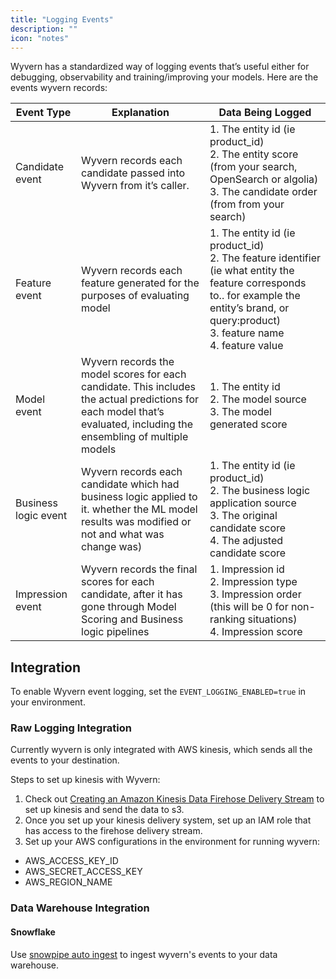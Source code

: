 ```yaml
---
title: "Logging Events"
description: ""
icon: "notes"
---
```


Wyvern has a standardized way of logging events that’s useful either for debugging, observability and training/improving your models. Here are the events wyvern records:

| Event Type           | Explanation                                                                                                                                                           | Data Being Logged                                                                                                                                                                                         |
| -------------------- | --------------------------------------------------------------------------------------------------------------------------------------------------------------------- | --------------------------------------------------------------------------------------------------------------------------------------------------------------------------------------------------------- |
| Candidate event      | Wyvern records each candidate passed into Wyvern from it’s caller.                                                                                                    | 1. The entity id (ie product_id)<br />2. The entity score (from your search, OpenSearch or algolia)<br />3. The candidate order (from from your search)                                                   |
| Feature event        | Wyvern records each feature generated for the purposes of evaluating model                                                                                            | 1. The entity id (ie product_id)<br />2. The feature identifier (ie what entity the feature corresponds to.. for example the entity’s brand, or query:product)<br />3. feature name<br />4. feature value |
| Model event          | Wyvern records the model scores for each candidate. This includes the actual predictions for each model that’s evaluated, including the ensembling of multiple models | 1. The entity id<br />2. The model source<br />3. The model generated score                                                                                                                               |
| Business logic event | Wyvern records each candidate which had business logic applied to it. whether the ML model results was modified or not and what was change was)                       | 1. The entity id (ie product_id)<br />2. The business logic application source<br />3. The original candidate score<br />4. The adjusted candidate score                                                  |
| Impression event     | Wyvern records the final scores for each candidate, after it has gone through Model Scoring and Business logic pipelines                                              | 1. Impression id<br />2. Impression type<br />3. Impression order (this will be 0 for non-ranking situations)<br />4. Impression score                                                                    |

## Integration

To enable Wyvern event logging, set the `EVENT_LOGGING_ENABLED=true` in your environment.

### Raw Logging Integration

Currently wyvern is only integrated with AWS kinesis, which sends all the events to your destination.

Steps to set up kinesis with Wyvern:

1. Check out [Creating an Amazon Kinesis Data Firehose Delivery Stream](https://docs.aws.amazon.com/firehose/latest/dev/basic-create.html) to set up kinesis and send the data to s3.
2. Once you set up your kinesis delivery system, set up an IAM role that has access to the firehose delivery stream.
3. Set up your AWS configurations in the environment for running wyvern:

- AWS_ACCESS_KEY_ID
- AWS_SECRET_ACCESS_KEY
- AWS_REGION_NAME

### Data Warehouse Integration

#### Snowflake

Use [snowpipe auto ingest](https://docs.snowflake.com/en/user-guide/data-load-snowpipe-auto-s3) to ingest wyvern's events to your data warehouse.
